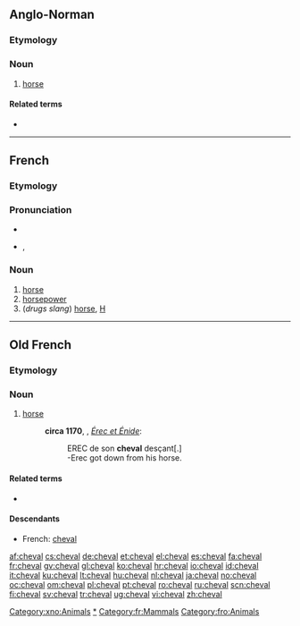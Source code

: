 ==Anglo-Norman==

===Etymology===
{{etyl|VL.|xno}} {{term|caballus|lang=la}}

===Noun===
{{xno-noun-m|chevaus|chevaus|cheval}}

# [[horse]]

====Related terms====
* {{l|xno|chevalier}}

[[Category:xno:Animals]]

----

==French==

===Etymology===
{{etyl|VL.|fr}} {{term|caballus|lang=la}}

===Pronunciation===
* {{audio|Fr-un cheval-fr.ogg|audio}}
* {{IPA|/ʃəval/|lang=fr}}, {{SAMPA|/S@.val/}}

===Noun===
{{fr-noun|m|plural=chevaux}}

# [[horse]]
# [[horsepower]]
# (''drugs slang'') [[horse]], [[H]]

[[Category:fr:Horses|*]]
[[Category:fr:Mammals]]

----

==Old French==

===Etymology===
{{etyl|VL.|fro}} {{term|caballus|lang=la}}

===Noun===
{{fro-noun-m|chevaus|chevaus|cheval}}

# [[horse]]
#: '''circa 1170''', {{w|Chrétien de Troyes}}, ''[[s:fr:Érec et Énide|Érec et Énide]]'':
#:: EREC de son '''cheval''' desçant[.]
#:: -Erec got down from his horse.

====Related terms====
* {{l|fro|chevalier}}

====Descendants====
* French: [[cheval#French|cheval]]

[[Category:fro:Animals]]

[[af:cheval]]
[[cs:cheval]]
[[de:cheval]]
[[et:cheval]]
[[el:cheval]]
[[es:cheval]]
[[fa:cheval]]
[[fr:cheval]]
[[gv:cheval]]
[[gl:cheval]]
[[ko:cheval]]
[[hr:cheval]]
[[io:cheval]]
[[id:cheval]]
[[it:cheval]]
[[ku:cheval]]
[[lt:cheval]]
[[hu:cheval]]
[[nl:cheval]]
[[ja:cheval]]
[[no:cheval]]
[[oc:cheval]]
[[om:cheval]]
[[pl:cheval]]
[[pt:cheval]]
[[ro:cheval]]
[[ru:cheval]]
[[scn:cheval]]
[[fi:cheval]]
[[sv:cheval]]
[[tr:cheval]]
[[ug:cheval]]
[[vi:cheval]]
[[zh:cheval]]